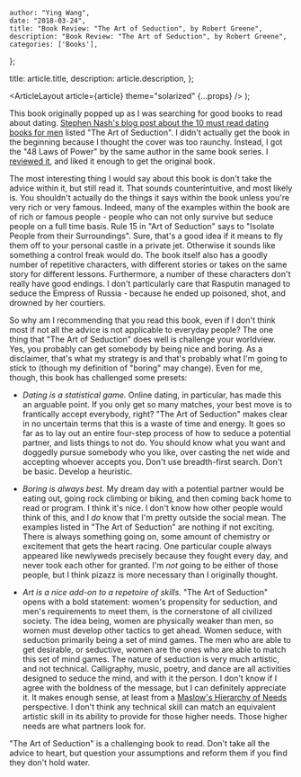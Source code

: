 
    author: "Ying Wang",
    date: "2018-03-24",
    title: "Book Review: "The Art of Seduction", by Robert Greene",
    description: "Book Review: "The Art of Seduction", by Robert Greene",
    categories: ['Books'],
};

  title: article.title,
  description: article.description,
};

  <ArticleLayout article={article} theme="solarized" {...props} />
);

This book originally popped up as I was searching for good books to read about dating. [Stephen Nash's blog post about the 10 must read dating books for men](http://lifestyle-arts.com/the-10-must-read-books-for-men/) listed "The Art of Seduction". I didn't actually get the book in the beginning because I thought the cover was too raunchy. Instead, I got the "48 Laws of Power" by the same author in the same book series. I [reviewed it](/posts/2017/12/29/laws_of_power), and liked it enough to get the original book.

The most interesting thing I would say about this book is don't take the advice within it, but still read it. That sounds counterintuitive, and most likely is. You shouldn't actually do the things it says within the book unless you're very rich or very famous. Indeed, many of the examples within the book are of rich or famous people - people who can not only survive but seduce people on a full time basis. Rule 15 in "Art of Seduction" says to "Isolate People from their Surroundings". Sure, that's a good idea if it means to fly them off to your personal castle in a private jet. Otherwise it sounds like something a control freak would do. The book itself also has a goodly number of repetitive characters, with different stories or takes on the same story for different lessons. Furthermore, a number of these characters don't really have good endings. I don't particularly care that Rasputin managed to seduce the Empress of Russia - because he ended up poisoned, shot, and drowned by her courtiers.

So why am I recommending that you read this book, even if I don't think most if not all the advice is not applicable to everyday people? The one thing that "The Art of Seduction" does well is challenge your worldview. Yes, you probably can get somebody by being nice and boring. As a disclaimer, that's what my strategy is and that's probably what I'm going to stick to (though my definition of "boring" may change). Even for me, though, this book has challenged some presets:

- _Dating is a statistical game._ Online dating, in particular, has made this an arguable point. If you only get so many matches, your best move is to frantically accept everybody, right? "The Art of Seduction" makes clear in no uncertain terms that this is a waste of time and energy. It goes so far as to lay out an entire four-step process of how to seduce a potential partner, and lists things to not do. You should know what you want and doggedly pursue somebody who you like, over casting the net wide and accepting whoever accepts you. Don't use breadth-first search. Don't be basic. Develop a heuristic.

- _Boring is always best._ My dream day with a potential partner would be eating out, going rock climbing or biking, and then coming back home to read or program. I think it's nice. I don't know how other people would think of this, and I _do_ know that I'm pretty outside the social mean. The examples listed in "The Art of Seduction" are nothing if not exciting. There is always something going on, some amount of chemistry or excitement that gets the heart racing. One particular couple always appeared like newlyweds precisely because they fought every day, and never took each other for granted. I'm _not_ going to be either of those people, but I think pizazz is more necessary than I originally thought.

- _Art is a nice add-on to a repetoire of skills._ "The Art of Seduction" opens with a bold statement: women's propensity for seduction, and men's requirements to meet them, is the cornerstone of all civilized society. The idea being, women are physically weaker than men, so women must develop other tactics to get ahead. Women seduce, with seduction primarily being a set of mind games. The men who are able to get desirable, or seductive, women are the ones who are able to match this set of mind games. The nature of seduction is very much artistic, and not technical. Calligraphy, music, poetry, and dance are all activities designed to seduce the mind, and with it the person. I don't know if I agree with the boldness of the message, but I can definitely appreciate it. It makes enough sense, at least from a [Maslow's Hierarchy of Needs](https://en.wikipedia.org/wiki/Maslow%27s_hierarchy_of_needs) perspective. I don't think any technical skill can match an equivalent artistic skill in its ability to provide for those higher needs. Those higher needs are what partners look for.

"The Art of Seduction" is a challenging book to read. Don't take all the advice to heart, but question your assumptions and reform them if you find they don't hold water.
